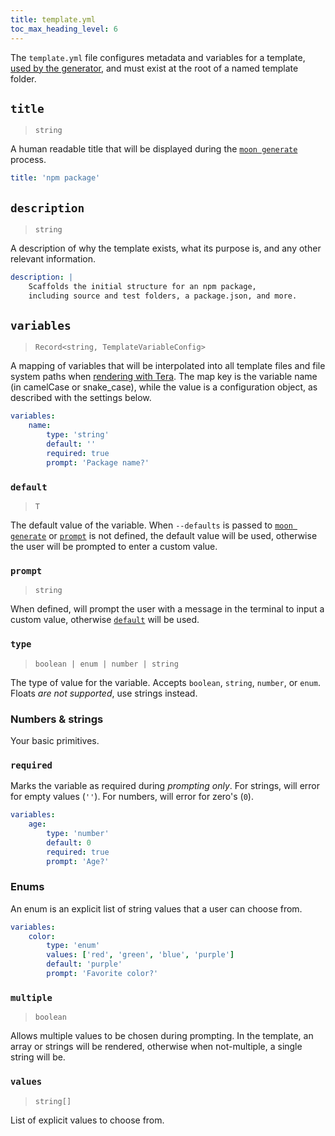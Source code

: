 ```yaml
---
title: template.yml
toc_max_heading_level: 6
---
```



<VersionLabel header version="0.14" />

The `template.yml` file configures metadata and variables for a template,
[used by the generator](../guides/codegen), and must exist at the root of a named template folder.

## `title`<RequiredLabel />

> `string`

A human readable title that will be displayed during the [`moon generate`](../commands/generate)
process.

```yaml title="template.yml"
title: 'npm package'
```

## `description`<RequiredLabel />

> `string`

A description of why the template exists, what its purpose is, and any other relevant information.

```yaml title="template.yml"
description: |
	Scaffolds the initial structure for an npm package,
	including source and test folders, a package.json, and more.
```

## `variables`

> `Record<string, TemplateVariableConfig>`

A mapping of variables that will be interpolated into all template files and file system paths when
[rendering with Tera](https://tera.netlify.app/docs/#variables). The map key is the variable name
(in camelCase or snake_case), while the value is a configuration object, as described with the
settings below.

```yaml title="template.yml"
variables:
	name:
		type: 'string'
		default: ''
		required: true
		prompt: 'Package name?'
```

### `default`<RequiredLabel />

> `T`

The default value of the variable. When `--defaults` is passed to
[`moon generate`](../commands/generate) or [`prompt`](#prompt) is not defined, the default value
will be used, otherwise the user will be prompted to enter a custom value.

### `prompt`<RequiredLabel text="Required for enums" />

> `string`

When defined, will prompt the user with a message in the terminal to input a custom value, otherwise
[`default`](#default) will be used.

### `type`<RequiredLabel />

> `boolean | enum | number | string`

The type of value for the variable. Accepts `boolean`, `string`, `number`, or `enum`. Floats _are
not supported_, use strings instead.

### Numbers & strings

Your basic primitives.

### `required`

Marks the variable as required during _prompting only_. For strings, will error for empty values
(`''`). For numbers, will error for zero's (`0`).

```yaml title="template.yml"
variables:
	age:
		type: 'number'
		default: 0
		required: true
		prompt: 'Age?'
```

### Enums

An enum is an explicit list of string values that a user can choose from.

```yaml title="template.yml"
variables:
	color:
		type: 'enum'
		values: ['red', 'green', 'blue', 'purple']
		default: 'purple'
		prompt: 'Favorite color?'
```

### `multiple`

> `boolean`

Allows multiple values to be chosen during prompting. In the template, an array or strings will be
rendered, otherwise when not-multiple, a single string will be.

### `values`<RequiredLabel />

> `string[]`

List of explicit values to choose from.
